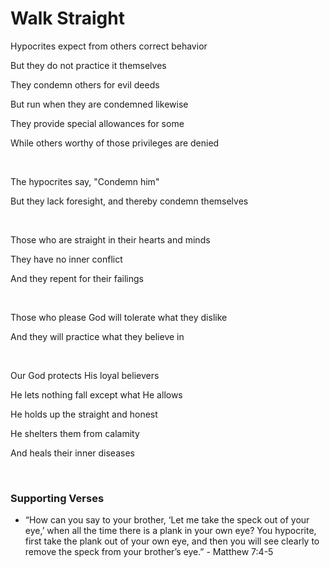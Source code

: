 # Walk Straight

Hypocrites expect from others correct behavior

But they do not practice it themselves

They condemn others for evil deeds

But run when they are condemned likewise

They provide special allowances for some

While others worthy of those privileges are denied

<br />

The hypocrites say, "Condemn him"

But they lack foresight, and thereby condemn themselves

<br />

Those who are straight in their hearts and minds

They have no inner conflict

And they repent for their failings

<p></p>

<br />

Those who please God will tolerate what they dislike

And they will practice what they believe in

<br />

Our God protects His loyal believers

He lets nothing fall except what He allows

He holds up the straight and honest

He shelters them from calamity

And heals their inner diseases

<p></p>

<br />

### Supporting Verses

- “How can you say to your brother, ‘Let me take the speck out of your eye,’ when all the time there is a plank in your own eye? You hypocrite, first take the plank out of your own eye, and then you will see clearly to remove the speck from your brother’s eye.” - Matthew 7:4-5
